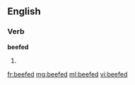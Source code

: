 ==English==

===Verb===
'''beefed'''

# {{past of|beef}}

[[fr:beefed]]
[[mg:beefed]]
[[ml:beefed]]
[[vi:beefed]]